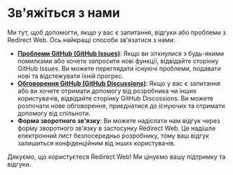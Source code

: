 # Зв'яжіться з нами

Ми тут, щоб допомогти, якщо у вас є запитання, відгуки або проблеми з Redirect Web. Ось найкращі способи зв'язатися з нами:

- **[Проблеми GitHub (GitHub Issues)](https://github.com/mshibanami/RedirectWeb/issues)**: Якщо ви зіткнулися з будь-якими помилками або хочете запросити нові функції, відвідайте сторінку GitHub Issues. Ви можете переглядати існуючі проблеми, подавати нові та відстежувати їхній прогрес.
- **[Обговорення GitHub (GitHub Discussions)](https://github.com/mshibanami/RedirectWeb/discussions)**: Якщо у вас є запитання або ви хочете отримати допомогу від розробника чи інших користувачів, відвідайте сторінку GitHub Discussions. Ви можете розпочати нове обговорення, приєднатися до існуючих та отримати допомогу від спільноти.
- **Форма зворотного зв'язку**: Ви можете надіслати нам відгук через форму зворотного зв'язку в застосунку Redirect Web. Це надішле електронний лист безпосередньо розробнику, тому ваш відгук залишиться конфіденційним від інших користувачів.

Дякуємо, що користуєтеся Redirect Web! Ми цінуємо вашу підтримку та відгуки.
